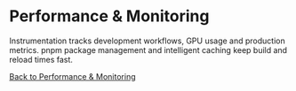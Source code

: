 # Performance & Monitoring

Instrumentation tracks development workflows, GPU usage and production metrics. pnpm package management and intelligent caching keep build and reload times fast.

[Back to Performance & Monitoring](/docs/advanced/performance/)

